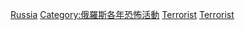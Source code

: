 {{cat topic in year| topic=俄羅斯恐怖活動| year=2014}}

[[Category:2014年恐怖活動|Russia]]
[[Category:俄羅斯各年恐怖活動|Category:俄羅斯各年恐怖活動]]
[[Category:2014年俄羅斯罪案|Terrorist]]
[[Category:2014年俄羅斯災難|Terrorist]]